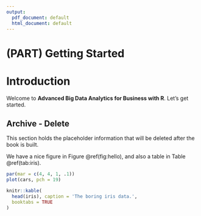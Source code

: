 ```yaml
---
output:
  pdf_document: default
  html_document: default
---
```

\mainmatter

# (PART) Getting Started {-}

# Introduction

Welcome to **Advanced Big Data Analytics for Business with R**. Let's get started.



## Archive - Delete

This section holds the placeholder information that will be deleted after the book is built.

We have a nice figure in Figure \@ref(fig:hello), and also a table in Table \@ref(tab:iris).

```r
par(mar = c(4, 4, 1, .1))
plot(cars, pch = 19)
```

```r
knitr::kable(
  head(iris), caption = 'The boring iris data.',
  booktabs = TRUE
)
```

